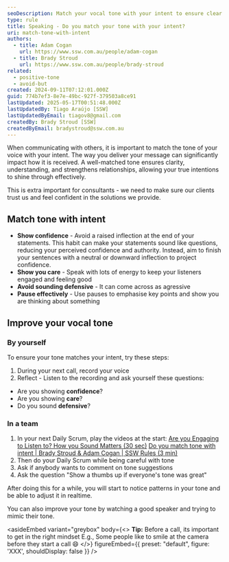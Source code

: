 ```yaml
---
seoDescription: Match your vocal tone with your intent to ensure clear and effective communication in meetings, phone calls, and other verbal interactions.
type: rule
title: Speaking - Do you match your tone with your intent?
uri: match-tone-with-intent
authors:
  - title: Adam Cogan
    url: https://www.ssw.com.au/people/adam-cogan
  - title: Brady Stroud
    url: https://www.ssw.com.au/people/brady-stroud
related:
  - positive-tone
  - avoid-but
created: 2024-09-11T07:12:01.000Z
guid: 774b7ef3-8e7e-49bc-927f-379503a8ce91
lastUpdated: 2025-05-17T00:51:48.000Z
lastUpdatedBy: Tiago Araújo [SSW]
lastUpdatedByEmail: tiagov8@gmail.com
createdBy: Brady Stroud [SSW]
createdByEmail: bradystroud@ssw.com.au
---
```


When communicating with others, it is important to match the tone of your voice with your intent. The way you deliver your message can significantly impact how it is received. A well-matched tone ensures clarity, understanding, and strengthens relationships, allowing your true intentions to shine through effectively.

This is extra important for consultants - we need to make sure our clients trust us and feel confident in the solutions we provide.

<!-- endintro -->

<youtubeEmbed url="https://www.youtube.com/embed/FFPpQwHbWW4" description="Video: Are you Engaging to Listen to? How you Sound Matters (30 sec)" />

<youtubeEmbed url="https://youtu.be/aFw5cdgrsyQ" description="Video: Do you match tone with intent | Brady Stroud & Adam Cogan | SSW Rules (3 min)" />

## Match tone with intent

* **Show confidence** - Avoid a raised inflection at the end of your statements. This habit can make your statements sound like questions, reducing your perceived confidence and authority.
Instead, aim to finish your sentences with a neutral or downward inflection to project confidence.
* **Show you care** - Speak with lots of energy to keep your listeners engaged and feeling good
* **Avoid sounding defensive** - It can come across as agressive
* **Pause effectively** - Use pauses to emphasise key points and show you are thinking about something

## Improve your vocal tone

### By yourself

To ensure your tone matches your intent, try these steps:

1. During your next call, record your voice
2. Reflect - Listen to the recording and ask yourself these questions:

* Are you showing **confidence**?
* Are you showing **care**?
* Do you sound **defensive**?

### In a team

1. In your next Daily Scrum, play the videos at the start:
   [Are you Engaging to Listen to? How you Sound Matters (30 sec)](https://youtu.be/FFPpQwHbWW4)
   [Do you match tone with intent | Brady Stroud & Adam Cogan | SSW Rules (3 min)](https://youtu.be/PkGIZ5yQSp4)
2. Then do your Daily Scrum while being careful with tone
3. Ask if anybody wants to comment on tone suggestions
4. Ask the question "Show a thumbs up if everyone's tone was great"

After doing this for a while, you will start to notice patterns in your tone and be able to adjust it in realtime.

You can also improve your tone by watching a good speaker and trying to mimic their tone.

<asideEmbed
  variant="greybox"
  body={<>
    **Tip:** Before a call, its important to get in the right mindset E.g., Some people like to smile at the camera before they start a call 😄
  </>}
  figureEmbed={{
    preset: "default",
    figure: 'XXX',
    shouldDisplay: false
  }}
/>
